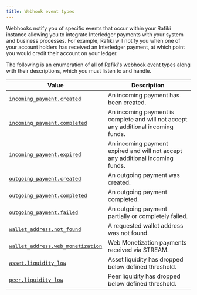 ```yaml
---
title: Webhook event types
---
```


Webhooks notify you of specific events that occur within your Rafiki instance allowing you to integrate Interledger payments with your system and business processes. For example, Rafiki will notify you when one of your account holders has received an Interledger payment, at which point you would credit their account on your ledger.

The following is an enumeration of all of Rafiki's [webhook event](/integration/requirements/webhook-events) types along with their descriptions, which you must listen to and handle.

<div class="overflow-table">

| Value                                                                                                          | Description                                                                        |
| -------------------------------------------------------------------------------------------------------------- | ---------------------------------------------------------------------------------- |
| [`incoming_payment.created`](/integration/requirements/webhook-events/#incoming-payment-created)               | An incoming payment has been created.                                              |
| [`incoming_payment.completed`](/integration/requirements/webhook-events/#incoming-payment-completed)           | An incoming payment is complete and will not accept any additional incoming funds. |
| [`incoming_payment.expired`](/integration/requirements/webhook-events/#incoming-payment-expired)               | An incoming payment expired and will not accept any additional incoming funds.     |
| [`outgoing_payment.created`](/integration/requirements/webhook-events/#outgoing-payment-created)               | An outgoing payment was created.                                                   |
| [`outgoing_payment.completed`](/integration/requirements/webhook-events/#outgoing-payment-completed)           | An outgoing payment completed.                                                     |
| [`outgoing_payment.failed`](/integration/requirements/webhook-events/#outgoing-payment-failed)                 | An outgoing payment partially or completely failed.                                |
| [`wallet_address.not_found`](/integration/requirements/webhook-events/#wallet-address-not-found)               | A requested wallet address was not found.                                          |
| [`wallet_address.web_monetization`](/integration/requirements/webhook-events/#wallet-address-web-monetization) | Web Monetization payments received via STREAM.                                     |
| [`asset.liquidity_low`](/integration/requirements/webhook-events/#asset-liquidity-low)                         | Asset liquidity has dropped below defined threshold.                               |
| [`peer.liquidity_low`](/integration/requirements/webhook-events/#peer-liquidity-low)                           | Peer liquidity has dropped below defined threshold.                                |

</div>
